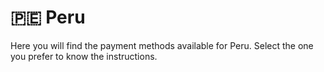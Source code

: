 # 🇵🇪 Peru


<Callout>
Here you will find the payment methods available for Peru. Select the one you prefer to know the instructions.
</Callout>

<Cards>
  <Card title="💸 PayPal" href="/payments/paypal" />
  <Card title="💳 Credit & Debit Cards" href="/payments/cards" />
  <Card title="💰 Credit Balance" href="/payments/credit-balance" />
  <Card title="🌎 Tebex Checkout" href="/payments/tebex" />
</Cards>